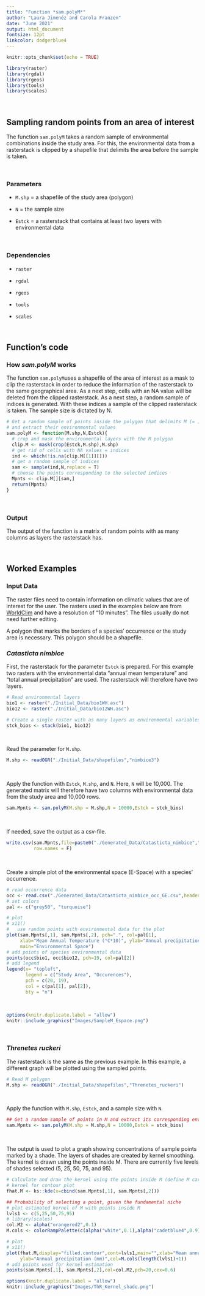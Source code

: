 ```yaml
---
title: "Function *sam.polyM*"
author: "Laura Jimenéz and Carola Franzen"
date: "June 2021"
output: html_document
fontsize: 12pt
linkcolor: dodgerblue4
---
```


```r
knitr::opts_chunk$set(echo = TRUE)

library(raster)
library(rgdal)
library(rgeos)
library(tools)
library(scales)
```
\

## Sampling random points from an area of interest

The function `sam.polyM` takes a random sample of environmental combinations inside the study area. For this, the environmental data from a rasterstack is clipped by a shapefile that delimits the area before the sample is taken.
\

\

### Parameters

* `M.shp` = a shapefile of the study area (polygon)
\

* `N` = the sample size
\

* `Estck` = a rasterstack that contains at least two layers with environmental data
\

\

### Dependencies

* `raster`
\

* `rgdal`
\

* `rgeos`
\

* `tools`
\

* `scales`
\

\

## Function's code


### How *sam.polyM* works

The function `sam.polyM`uses a shapefile of the area of interest as a mask to clip the rasterstack in order to reduce the information of the rasterstack to the same geographical area. As a next step, cells with an NA value will be deleted from the clipped rasterstack. As a next step, a random sample of indices is generated. With these indices a sample of the clipped rasterstack is taken. The sample size is dictated by N.

```r
# Get a random sample of points inside the polygon that delimits M (= )
# and extract their environmental values
sam.polyM <- function(M.shp,N,Estck){
  # crop and mask the environmental layers with the M polygon
  clip.M <- mask(crop(Estck,M.shp),M.shp)
  # get rid of cells with NA values = indices
  ind <- which(!is.na(clip.M[[1]][]))
  # get a random sample of indices
  sam <- sample(ind,N,replace = T)
  # choose the points corresponding to the selected indices
  Mpnts <- clip.M[][sam,]
  return(Mpnts)
}
```
\

### Output

The output of the function is a matrix of random points with as many columns as layers the rasterstack has.
\

\

## Worked Examples

### Input Data

The raster files need to contain information on climatic values that are of interest for the user. The rasters used in the examples below are from [WorldClim](https://worldclim.org/data/index.html) and have a resolution of "10 minutes". The files usually do not need further editing.

A polygon that marks the borders of a species' occurrence or the study area is necessary. This polygon should be a shapefile.
\

### *Catasticta nimbice*

First, the rasterstack for the parameter `Estck` is prepared. For this example two rasters with the environmental data "annual mean temperature" and "total annual precipitation" are used. The rasterstack will therefore have two layers.

```r
# Read environmental layers
bio1 <- raster("./Initial_Data/bio1WH.asc")
bio12 <- raster("./Initial_Data/bio12WH.asc")

# Create a single raster with as many layers as environmental variables
stck_bios <- stack(bio1, bio12)
```
\

Read the parameter for `M.shp`.

```r
M.shp <- readOGR("./Initial_Data/shapefiles","nimbice3")
```
\

Apply the function with `Estck`, `M.shp`, and `N`. Here, `N` will be 10,000. The generated matrix will therefore have two columns with environmental data from the study area and 10,000 rows.

```r
sam.Mpnts <- sam.polyM(M.shp = M.shp,N = 10000,Estck = stck_bios)
```
\

If needed, save the output as a csv-file.

```r
write.csv(sam.Mpnts,file=paste0("./Generated_Data/Catasticta_nimbice","_M_E.csv"),
          row.names = F)
```
\

Create a simple plot of the environmental space (E-Space) with a species' occurrence.

```r
# read occurrence data
occ <- read.csv("./Generated_Data/Catasticta_nimbice_occ_GE.csv",header=T) 
# set colors
pal <- c("grey50", "turquoise")

# plot
# x11()
#   use random points with environmental data for the plot
plot(sam.Mpnts[,1], sam.Mpnts[,2], pch=".", col=pal[1], 
     xlab="Mean Annual Temperature (°C*10)", ylab="Annual precipitation (mm)", 
     main="Environmental Space") 
# add points of species environmental data
points(occ$bio1, occ$bio12, pch=19, col=pal[2])
# add legend
legend(x= "topleft",
       legend = c("Study Area", "Occurences"),
       pch = c(20, 19),
       col = c(pal[1], pal[2]),
       bty = "n")
```
\
```r
options(knitr.duplicate.label = "allow")
knitr::include_graphics("Images/SampleM_Espace.png")
```
\


### *Threnetes ruckeri*

The rasterstack is the same as the previous example. In this example, a different graph will be plotted using the sampled points.

```r
# Read M polygon
M.shp <- readOGR("./Initial_Data/shapefiles","Threnetes_ruckeri")

```
\

Apply the function with `M.shp`, `Estck`, and a sample size with `N`.
```r
## Get a random sample of points in M and extract its corresponding environmental values
sam.Mpnts <- sam.polyM(M.shp = M.shp,N = 10000,Estck = stck_bios)

```
\

The output is used to plot a graph showing concentrations of sample points marked by a shade. The layers of shades are created by kernel smoothing. The kernel is drawn using the points inside M. There are currently five levels of shades selected (5, 25, 50, 75, and 95). 
<!-- what does "probability of selecting a point" here mean? --> 

```r
# Calculate and draw the kernel using the points inside M (define M carefully)
# kernel for contour plot
fhat.M <- ks::kde(x=cbind(sam.Mpnts[,1], sam.Mpnts[,2]))

## Probability of selecting a point, given the fundamental niche
# plot estimated kernel of M with points inside M
lvls1 <- c(5,25,50,75,95)
# library(scales)
col.M2 <- alpha("orangered2",0.1)
M.cols <- colorRampPalette(c(alpha("white",0.1),alpha("cadetblue4",0.9)))

# plot
# x11()
plot(fhat.M,display="filled.contour",cont=lvls1,main="",xlab="Mean annual temperature (°C*10)",
     ylab="Annual precipitation (mm)",col=M.cols(length(lvls1)+1))
# add points used for kernel estimation
points(sam.Mpnts[,1], sam.Mpnts[,2],col=col.M2,pch=20,cex=0.6)

```


```r
options(knitr.duplicate.label = "allow")
knitr::include_graphics("Images/ThR_Kernel_shade.png")
```

<!-- end of function samplingM --> 

